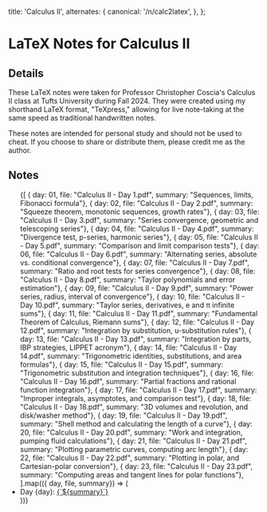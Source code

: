 
  title: 'Calculus II',
  alternates: {
    canonical: '/n/calc2latex',
  },
};

# LaTeX Notes for Calculus II

<AnimatedName />

## Details

These LaTeX notes were taken for Professor Christopher Coscia's Calculus II class at Tufts University during Fall 2024. They were created using my shorthand LaTeX format, "TeXpress," allowing for live note-taking at the same speed as traditional handwritten notes.

These notes are intended for personal study and should not be used to cheat. If you choose to share or distribute them, please credit me as the author.

## Notes
<div>
  <ul>
    {[
      { day: 01, file: "Calculus II - Day 1.pdf", summary: "Sequences, limits, Fibonacci formula"},
      { day: 02, file: "Calculus II - Day 2.pdf", summary: "Squeeze theorem, monotonic sequences, growth rates"},
      { day: 03, file: "Calculus II - Day 3.pdf", summary: "Series convergence, geometric and telescoping series"},
      { day: 04, file: "Calculus II - Day 4.pdf", summary: "Divergence test, p-series, harmonic series"},
      { day: 05, file: "Calculus II - Day 5.pdf", summary: "Comparison and limit comparison tests"},
      { day: 06, file: "Calculus II - Day 6.pdf", summary: "Alternating series, absolute vs. conditional convergence"},
      { day: 07, file: "Calculus II - Day 7.pdf", summary: "Ratio and root tests for series convergence"},
      { day: 08, file: "Calculus II - Day 8.pdf", summary: "Taylor polynomials and error estimation"},
      { day: 09, file: "Calculus II - Day 9.pdf", summary: "Power series, radius, interval of convergence"},
      { day: 10, file: "Calculus II - Day 10.pdf", summary: "Taylor series, derivatives, e and π infinite sums"},
      { day: 11, file: "Calculus II - Day 11.pdf", summary: "Fundamental Theorem of Calculus, Riemann sums"},
      { day: 12, file: "Calculus II - Day 12.pdf", summary: "Integration by substitution, u-substitution rules"},
      { day: 13, file: "Calculus II - Day 13.pdf", summary: "Integration by parts, IBP strategies, LIPPET acronym"},
      { day: 14, file: "Calculus II - Day 14.pdf", summary: "Trigonometric identities, substitutions, and area formulas"},
      { day: 15, file: "Calculus II - Day 15.pdf", summary: "Trigonometric substitution and integration techniques"},
      { day: 16, file: "Calculus II - Day 16.pdf", summary: "Partial fractions and rational function integration"},
      { day: 17, file: "Calculus II - Day 17.pdf", summary: "Improper integrals, asymptotes, and comparison test"},
      { day: 18, file: "Calculus II - Day 18.pdf", summary: "3D volumes and revolution, and disk/washer method"},
      { day: 19, file: "Calculus II - Day 19.pdf", summary: "Shell method and calculating the length of a curve"},
      { day: 20, file: "Calculus II - Day 20.pdf", summary: "Work and integration, pumping fluid calculations"},
      { day: 21, file: "Calculus II - Day 21.pdf", summary: "Plotting parametric curves, computing arc length"},
      { day: 22, file: "Calculus II - Day 22.pdf", summary: "Plotting in polar, and Cartesian-polar conversion"},
      { day: 23, file: "Calculus II - Day 23.pdf", summary: "Computing areas and tangent lines for polar functions"},
    ].map(({ day, file, summary}) => (
      <li key={day}>
        Day {day}: <a href={`/files/${file}`} download>{`${summary}`}</a>
      </li>
    ))}
  </ul>
</div>

